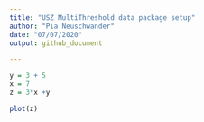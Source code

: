 ```yaml
---
title: "USZ MultiThreshold data package setup"
author: "Pia Neuschwander" 
date: "07/07/2020"
output: github_document 

---
```

```r
y = 3 + 5
x = 7
z = 3*x +y

plot(z)
```

